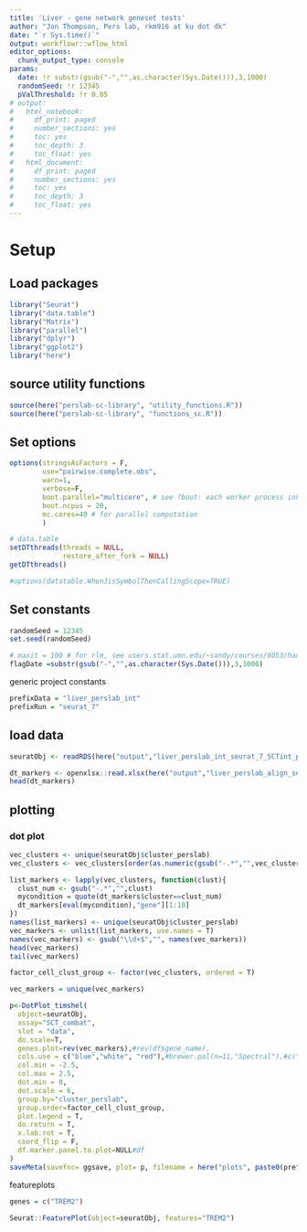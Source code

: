 ```yaml
---
title: 'Liver - gene network geneset tests'
author: "Jon Thompson, Pers lab, rkm916 at ku dot dk"
date: "`r Sys.time()`" 
output: workflowr::wflow_html
editor_options:
  chunk_output_type: console
params: 
  date: !r substr(gsub("-","",as.character(Sys.Date())),3,1000)
  randomSeed: !r 12345
  pValThreshold: !r 0.05
# output:
#   html_notebook:
#     df_print: paged
#     number_sections: yes
#     toc: yes
#     toc_depth: 3
#     toc_float: yes
#   html_document:
#     df_print: paged
#     number_sections: yes
#     toc: yes
#     toc_depth: 3
#     toc_float: yes
---
```


# Setup

## Load packages

```r

library("Seurat")
library("data.table")
library("Matrix")
library("parallel")
library("dplyr")
library("ggplot2")
library("here")

```

## source utility functions

```r
source(here("perslab-sc-library", "utility_functions.R"))
source(here("perslab-sc-library", "functions_sc.R"))
```

## Set options

```r
options(stringsAsFactors = F, 
        use="pairwise.complete.obs", 
        warn=1, 
        verbose=F,
        boot.parallel="multicore", # see ?boot: each worker process inherits the environment of the current session, including the workspace and the loaded namespaces and attached packages (but not the random number seed: see below). 
        boot.ncpus = 20,
        mc.cores=40 # for parallel computation
        ) 

# data.table
setDTthreads(threads = NULL, 
             restore_after_fork = NULL)
getDTthreads()

#options(datatable.WhenJisSymbolThenCallingScope=TRUE)
```

## Set constants

```r
randomSeed = 12345
set.seed(randomSeed)

# maxit = 100 # for rlm, see users.stat.umn.edu/~sandy/courses/8053/handouts/robust.pdf
flagDate =substr(gsub("-","",as.character(Sys.Date())),3,1000)

```

generic project constants 

```r
prefixData = "liver_perslab_int"
prefixRun = "seurat_7"
```

## load data

```r
seuratObj <- readRDS(here("output","liver_perslab_int_seurat_7_SCTint_perslab_labels_seuratObj_combat.RDS.gz"))
```

```r
dt_markers <- openxlsx::read.xlsx(here("output","liver_perslab_align_seurat_7_SCTransformIntegrated_clustermarkers.xlsx"))
head(dt_markers)
```

## plotting

### dot plot

```r
vec_clusters <- unique(seuratObj$cluster_perslab) 
vec_clusters <- vec_clusters[order(as.numeric(gsub("-.*","",vec_clusters)))]
```

```r

list_markers <- lapply(vec_clusters, function(clust){
  clust_num <- gsub("-.*","",clust)
  mycondition = quote(dt_markers$cluster==clust_num)
  dt_markers[eval(mycondition),"gene"][1:10]
})
names(list_markers) <- unique(seuratObj$cluster_perslab)
vec_markers <- unlist(list_markers, use.names = T)
names(vec_markers) <- gsub("\\d+$","", names(vec_markers))
head(vec_markers)
tail(vec_markers)
```

```r
factor_cell_clust_group <- factor(vec_clusters, ordered = T)
```

```r
vec_markers = unique(vec_markers)
```

```r

p<-DotPlot_timshel(
  object=seuratObj,
  assay="SCT_combat",
  slot = "data",
  do.scale=T,
  genes.plot=rev(vec_markers),#rev(df$gene_name),
  cols.use = c("blue","white", "red"),#brewer.pal(n=11,"Spectral"),#c("blue","red"),
  col.min = -2.5,
  col.max = 2.5,
  dot.min = 0,
  dot.scale = 6,
  group.by="cluster_perslab",
  group.order=factor_cell_clust_group,
  plot.legend = T,
  do.return = T,
  x.lab.rot = T,
  coord_flip = F,
  df.marker.panel.to.plot=NULL#df
)
saveMeta(savefnc= ggsave, plot= p, filename = here("plots", paste0(prefixData, "_", prefixRun, "_SCT_combat_clust_markergene_dotplot.pdf")), width = 25, height=10)
```

featureplots

```r
genes = c("TREM2")
```

```r
Seurat::FeaturePlot(object=seuratObj, features="TREM2")
```

